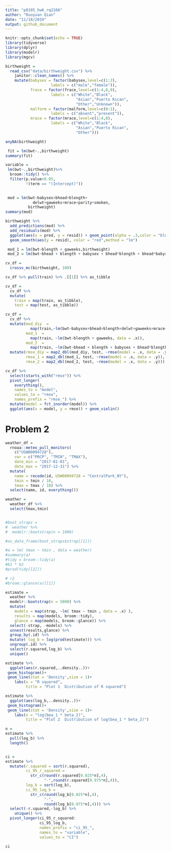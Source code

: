 ```yaml
---
title: "p8105_hw6_rq2166"
author: "Ruoyuan Qian"
date: "11/18/2019"
output: github_document
---
```


```r
knitr::opts_chunk$set(echo = TRUE)
library(tidyverse)
library(dplyr)
library(modelr)
library(mgcv)
```

```r
birthweight = 
  read_csv("data/birthweight.csv") %>% 
    janitor::clean_names() %>% 
    mutate(babysex = factor(babysex,level=c(1:2),
                    labels = c("male","female")),
           frace = factor(frace,level=c(1:4,8,9),
                    labels = c("White","Black",
                               "Asian","Puerto Rican",
                               "Other","Unknown")),
           malform = factor(malform,level=c(0:1),
                    labels = c("absent","present")),
           mrace = factor(mrace,level=c(1:4,8),
                    labels = c("White","Black",
                               "Asian","Puerto Rican",
                               "Other")))

anyNA(birthweight)

```
```r
 fit = lm(bwt~.,birthweight)
summary(fit)

variable = 
 lm(bwt~.,birthweight)%>% 
  broom::tidy() %>% 
  filter(p.value<0.05,
         !(term == "(Intercept)"))
  

 mod = lm(bwt~babysex+bhead+blength+
            delwt+gaweeks+mrace+parity+smoken,
          birthweight)
summary(mod)

```
```r

birthweight %>% 
  add_predictions(mod) %>% 
  add_residuals(mod) %>% 
  ggplot(aes(x = pred, y = resid)) + geom_point(alpha = .3,color = "blue") + 
  geom_smooth(aes(y = resid), color = "red",method = "lm")
```
```r
 mod_1 = lm(bwt~blength + gaweeks,birthweight)
 mod_2 = lm(bwt~bhead + blength + babysex + bhead*blength + bhead*babysex + blength*babysex + bhead*blength*babysex ,birthweight)

```

```r
cv_df = 
  crossv_mc(birthweight, 100) 

cv_df %>% pull(train) %>% .[[1]] %>% as_tibble

cv_df =
  cv_df %>% 
  mutate(
    train = map(train, as_tibble),
    test = map(test, as_tibble))


```
```r
cv_df = 
  cv_df %>% 
  mutate(mod_diy  =
           map(train,~lm(bwt~babysex+bhead+blength+delwt+gaweeks+mrace+parity+smoken,data = .x)),
         mod_1  = 
           map(train, ~lm(bwt~blength + gaweeks, data = .x)),
         mod_2  = 
           map(train, ~lm(bwt~bhead + blength + babysex + bhead*blength + bhead*babysex + blength*babysex + bhead*blength*babysex ,data = .x))) %>% 
  mutate(rmse_diy = map2_dbl(mod_diy, test, ~rmse(model = .x, data = .y)),
         rmse_1 = map2_dbl(mod_1, test, ~rmse(model = .x, data = .y)),
         rmse_2 = map2_dbl(mod_2, test, ~rmse(model = .x, data = .y)))
```
```r
cv_df %>% 
  select(starts_with("rmse")) %>% 
  pivot_longer(
    everything(),
    names_to = "model", 
    values_to = "rmse",
    names_prefix = "rmse_") %>% 
  mutate(model = fct_inorder(model)) %>% 
  ggplot(aes(x = model, y = rmse)) + geom_violin()
```

# Problem 2
```r
weather_df =
  rnoaa::meteo_pull_monitors(
    c("USW00094728"),
    var = c("PRCP", "TMIN", "TMAX"),
    date_min = "2017-01-01",
    date_max = "2017-12-31") %>%
  mutate(
    name = recode(id, USW00094728 = "CentralPark_NY"),
    tmin = tmin / 10,
    tmax = tmax / 10) %>%
  select(name, id, everything())

weather = 
  weather_df %>% 
  select(tmax,tmin)



```

```r
#boot_straps = 
#  weather %>% 
#  modelr::bootstrap(n = 1000)

#as_data_frame(boot_straps$strap[[1]])

#a = lm( tmax ~ tmin , data = weather) 
#summary(a)
#tidy = broom::tidy(a)
#b1 * b2
#prod(tidy[[2]])

# r2
#broom::glance(a)[[1]]

estimate = 
  weather %>% 
  modelr::bootstrap(n = 5000) %>% 
  mutate(
    models = map(strap, ~lm( tmax ~ tmin , data = .x) ),
    results = map(models, broom::tidy),
    glance = map(models, broom::glance)) %>% 
  select(-strap, -models) %>% 
  unnest(results,glance) %>% 
  group_by(.id) %>% 
  mutate( log_b = log(prod(estimate))) %>% 
  ungroup(.id) %>% 
  select(r.squared,log_b) %>% 
  unique()

```

```r
estimate %>% 
  ggplot(aes(r.squared,..density..))+
 geom_histogram()+
 geom_line(stat = 'Density',size = 1)+
    labs(x = "R squared",
         title = "Plot 1  Distribution of R squared")

estimate %>% 
  ggplot(aes(log_b,..density..))+
 geom_histogram()+
 geom_line(stat = 'Density',size = 1)+
    labs(x = "log(bea_1 * beta_2)",
         title = "Plot 2  Distribution of log(bea_1 * beta_2)")
```

```r
n = 
estimate %>% 
  pull(log_b) %>% 
  length()


ci = 
estimate %>% 
  mutate(r.squared = sort(r.squared),
         ci_95_r_squared = 
           str_c(round(r.squared[0.025*n],4),
                 "-",round(r.squared[0.975*n],4)),
         log_b = sort(log_b),
         ci_95_log_b =
           str_c(round(log_b[0.025*n],4),
                 "-",
                 round(log_b[0.975*n],4))) %>% 
  select(-r.squared,-log_b) %>% 
    unique() %>% 
  pivot_longer(ci_95_r_squared:
               ci_95_log_b,
               names_prefix = "ci_95_",
               names_to = "variable",
               values_to = "CI") 

ci
```

